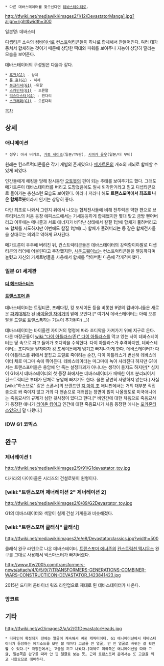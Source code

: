  * 다른 데바스테이터를 찾으신다면 [[데바스테이터]]로.
http://tfwiki.net/mediawiki/images2/1/12/DevastatorManga1.jpg?align=right&width=300

일본명: 데바스터

[[디셉티콘]] 소속의 [[컴바이너]]로 [[컨스트럭티콘]]들이 하나로 합체해서 만들어진다. 여러 대가 뭉쳐서 합체하는 것이기 때문에 상당한 떡대와 파워를 보여주나 지능이 상당히 딸리는 모습을 보여준다.

데바스테이터의 구성원은 다음과 같다.

 * [[후크(G1)]] - 상체
 * [[롱 홀(G1)]] - 하체
 * [[본크러셔(G1)]] -왼팔
 * [[스캐빈저(G1)]] - 오른팔
 * [[믹스마스터(G1)]] - 왼다리
 * [[스크래퍼(G1)]] - 오른다리

[[목차]]
== 상세 ==
=== 애니메이션 ===
 * 성우: 아서 버가트, [[가토 세이조]](일본/TV판), [[시마카 유우]](일본/더 무비)

원래는 컨스트럭티콘들은 각기 개별의 존재였으나 [[메가트론]]의 개조외 세뇌로 합체할 수 있게 되었다.

인간들에게 해킹을 당해 잠시동안 [[오토봇]]의 편이 되는 추태를 보여주기도 했다. 그래도 메가트론이 데바스테이터를 버리고 도망쳤음에도 일시 퇴각한거라고 믿고 디셉티콘으로 돌아가는 충신스런 모습도 보여줬다. 이러니 저러니 해도 '''트랜스포머에서 최초로 나온 합체로봇'''이라서 인기는 상당히 좋다.

다만 최초로 나와서 그런지 뒤에서 나오는 합체전사들에 비해 전투력은 약한 편으로 브루티커스의 처음 등장 에피소드에서는 기세등등하게 합체했지만 몇대 맞고 금방 뻗어버리고 이후에는 메나졸과 서로 에너지가 바닥난 상태에서 칼질 1방에 합체가 풀려버리고 또 합체를 시도하지만 이번에도 칼질 1방에(...) 합체가 풀려버리는 등 같은 합체전사들을 상대로는 의외로 약하게 묘사된다.

메가트론이 우주에 버려진 뒤, 컨스트럭티콘들은 데바스테이터의 강력함이야말로 디셉티콘의 리더에 어울린다고 주장했지만, [[사운드웨이브]]는 컨스트럭티콘들을 열등하다며 놀렸고 자신의 카세트병들을 사용해서 합체를 막아버린 다음에 각개격파했다.
=== 일본 G1 세계관 ===
==== [[더 헤드마스터즈]] ====

==== [[트랜스포머 존]] ====
데바스테이터는 트립티콘, 프레다킹, 킹 포세이돈 등을 비롯한 9명의 컴바이너들은  새로운 [[파괴대제]]가 된 [[바이올렌 자이거]]의 밑에 모인다.[* 여기서 데바스테이터는 아예 오른팔을 드릴로 트랜스폼하는 기능이 추가된다(...)]

데바스테이터는 바이올렌 자이거의 명령에 따라 조디악을 가져가기 위해 지구로 온다. 다른 마장군들이 [[wiki:"다이 아틀라스(존)" 다이 아틀라스]]를 막고 있는 사이 데바스테이터는 땅 속으로 파고 들어가 조디악을 수색한다. 다이 아틀라스가 추격하지만, 데바스테이터는 조디악을 얻자마자 킹 포세이돈에게 넘기고 빠져나가게 한다. 데바스테이터가 다이 아틀라스를 뒤에서 붙잡고 드릴로 죽이려는 순간, 다이 아틀라스가 변신해 데바스테이터 채로 마그마 속에 뛰어든다. 데바스테이터는 마그마에 녹아 사라진다
하지만 G1에서는 트랜스포머들은 용암에 안 죽는 설정파괴가 아니냐는 생각이 들지도 하지만[* 심지어 G1에서 데바스테이터의 첫 등장 화에서는 데바스테이터가 패배한 이후 분리되어서 컨스트럭티콘 부대가 단체로 용암에 빠지기도 한다. 물론 당연히 사망하지 않는다.] 사실 [wiki:"하스브로" 같은 스폰서]의 브랜드인 [[지 아이 조]] 애니판에서는 거의 대부분 직접 총으로 쏴 죽이지 않고 거의 다 맨손으로 때러잡는 장면이 많이 나올정도로 미국애니에는 죽음묘사의 규제가 심한 뒷사정이 있다고 한다.[* 비인간에 대한 처음으로 죽음묘사가 등장한 애니가 [[라이온 킹]]이고 인간에 대한 죽음묘사가 처음 등장한 애니는 [[포카혼타스]]였으니 말 다했다.]
=== IDW G1 코믹스 ===


== 완구 ==
=== 제너레이션 1 ===
http://tfwiki.net/mediawiki/images2/9/91/G1devastator_toy.jpg

타카라의 다이아클론 시리즈의 건설로봇이 원형이다.

=== [wiki:"트랜스포머 제너레이션 2" 제너레이션 2] ===
http://tfwiki.net/mediawiki/images2/8/89/G2Devastator_toy.jpg

G1의 데바스테이터와 색깔이 실제 건설 기계들과 비슷해졌다.

=== [wiki:"트랜스포머 클래식" 클래식] ===
http://tfwiki.net/mediawiki/images2/e/e8/Devastatorclassics.jpg?width=500

클래식 완구 라인으로 나온 데바스테이터. [[트랜스포머 에너존]]의 [[컨스트럭션 맥시무스]] 완구를 그대로 사용해서 믹스마스터가 빠져버렸다.

http://www.tfw2005.com/transformers-news/attach/4/0/5/9/7/TRANSFORMERS-GENERATIONS-COMBINER-WARS-CONSTRUCTICON-DEVASTATOR_1423841423.jpg

2015년 드디어 콤바이너 워즈 라인업으로 제대로 된 데바스테이터가 나온다.
=== 앙코르 ===

== 기타 ==
http://tfwiki.net/w2/images2/a/a2/G1DevastatorHeads.jpg
 * 디자인이 확정되기 전에는 얼굴이 계속해서 바뀐 캐릭터이다. G1 애니메이션에서 데바스테이터가 등장하는 에피소드를 보면 볼 때마다 고글을 낀 얼굴, 안 낀 얼굴로 바뀌는 걸 확인할 수 있다.[* 극장판에서는 고글을 끼고 나왔다.]대체로 미국쪽은 애니메이션을 따라 고글, 일본쪽은 완구를 따라 안 낀 얼굴로 보는 듯… 근데 트랜스포머 존에서는 또 고글을 끼고 나왔으므로 애매하다.
